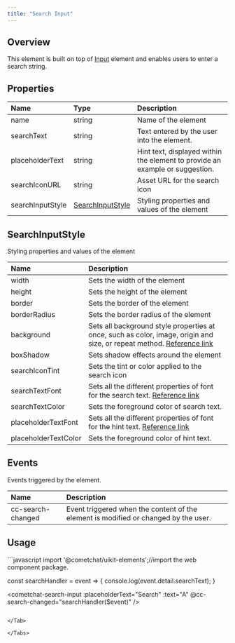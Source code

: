 ```yaml
---
title: "Search Input"
---
```




## Overview

This element is built on top of [Input](/ui-kit/react/v4/input) element and enables users to enter a search string.

## Properties

| Name             | Type                                                                    | Description                                                                  |
| :---------------- | :----------------------------------------------------------------------- | :---------------------------------------------------------------------------- |
| name             | string                                                                  | Name of the element                                                          |
| searchText       | string                                                                  | Text entered by the user into the element.                                   |
| placeholderText  | string                                                                  | Hint text, displayed within the element to provide an example or suggestion. |
| searchIconURL    | string                                                                  | Asset URL for the search icon                                                |
| searchInputStyle | [SearchInputStyle](/ui-kit/react/v4/search-input#searchinputstyle) | Styling properties and values of the element                                 |

## SearchInputStyle

Styling properties and values of the element

| Name                 | Description                                                                                                                                                                          |
| :-------------------- | :------------------------------------------------------------------------------------------------------------------------------------------------------------------------------------ |
| width                | Sets the width of the element                                                                                                                                                        |
| height               | Sets the height of the element                                                                                                                                                       |
| border               | Sets the border of the element                                                                                                                                                       |
| borderRadius         | Sets the border radius of the element                                                                                                                                                |
| background           | Sets all background style properties at once, such as color, image, origin and size, or repeat method. [Reference link](https://developer.mozilla.org/en-US/docs/Web/CSS/background) |
| boxShadow            | Sets shadow effects around the element                                                                                                                                               |
| searchIconTint       | Sets the tint or color applied to the search icon                                                                                                                                    |
| searchTextFont       | Sets all the different properties of font for the search text. [Reference link](https://developer.mozilla.org/en-US/docs/Web/CSS/font)                                               |
| searchTextColor      | Sets the foreground color of search text.                                                                                                                                            |
| placeholderTextFont  | Sets all the different properties of font for the hint text. [Reference link](https://developer.mozilla.org/en-US/docs/Web/CSS/font)                                                 |
| placeholderTextColor | Sets the foreground color of hint text.                                                                                                                                              |

## Events

Events triggered by the element.

| Name              | Description                                                                         |
| :----------------- | :----------------------------------------------------------------------------------- |
| cc-search-changed | Event triggered when the content of the element is modified or changed by the user. |

## Usage

<Tabs>
<Tab title="JavaScript">
```javascript
import '@cometchat/uikit-elements';//import the web component package.

const searchHandler = event => {
  console.log(event.detail.searchText);
}

<cometchat-search-input 
:placeholderText="Search" 
:text="A" 
@cc-search-changed="searchHandler($event)"  />
```

</Tab>

</Tabs>

